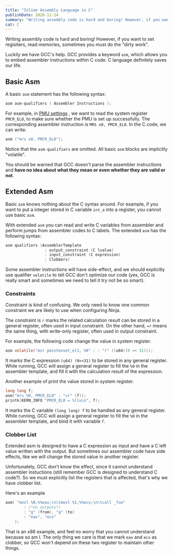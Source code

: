 ```yaml
---
title: "Inline Assembly Language in C"
publishDate: 2020-11-14
summary: "Writing assembly code is hard and boring! However, if you want to set regisiters, read memories, sometimes you must do the dirty work."
cat: C
---
```


Writing assembly code is hard and boring! However, if you want to set regisiters, read memories, sometimes you must do the "dirty work".

Luckily we have GCC's help. GCC provides a keyword `asm`, which allows you to embed assembler instructions within C code. C language definitely saves our life.

## Basic Asm

A basic `asm` statement has the following syntax:

```c
asm asm-qualifiers ( Assembler Instructions );
```

For example, in [PMU settings](https://www.notion.so/PMU-settings-a48f59bad9f741c7ac1d94dcca3800e1) , we want to read the system register `PMCR_EL0`, to make sure whether the PMU is set up successfully. The corresponding assembler instruction is `MRS x0, PMCR_EL0`. In the C code, we can write:

```c
asm ("mrs x0, PMCR_EL0");
```

Notice that the `asm-qualifiers` are omitted. All basic `asm` blocks are implicitly "volatile".

You should be warned that GCC doesn't parse the assembler instructions and **have no idea about what they mean or even whether they are valid or not**.

## Extended Asm

Basic `asm` knows nothing about the C syntax around. For example, if you want to put a integer stored in C variable `int_a` into a register, you cannot use basic `asm`.

With extended `asm` you can read and write C variables from assembler and perform jumps from assembler codes to C labels. The extended `asm` has the following syntax:

```c
asm qualifiers (AssemblerTemplate
                 : output_constraint (C lvalue)
                 : input_constraint (C expression)
                 : Clobbers)
```

Some assembler instructions will have side-effect, and we should explicitly use qualifier `volatile` to tell GCC don't optimize our code (yes, GCC is really smart and sometimes we need to tell it try not be so smart).

### Constraints

Constraint is kind of confusing. We only need to know one common constraint we are likely to use when configuring Ninja.

The constraint is `r` marks the related calculation result can be stored in a general register, often used in input constraint. On the other hand, `=r` means the same thing, with write-only register, often used in output constraint.

For example, the following code change the value in system register.

```c
asm volatile("msr pmintenset_el1, %0" : : "r" ((u64)(0 << 31)));
```

It marks the C expression `(u64) (0<<31)` to be stored in any general register. While running, GCC will assign a general register to fill the `%0` in the assembler template, and fill it with the calculation result of the expression.

Another example of print the value stored in system register.

```c
long long f;
asm("mrs %0, PMCR_EL0" : "=r" (f));
printk(KERN_INFO "PMCR_EL0 = %llu\n", f);
```

It marks the C variable `(long long) f` to be handled as any general register. While running, GCC will assign a general register to fill the `%0` in the assembler template, and bind it with variable `f`.

### Clobber List

Extended asm is designed to have a C expression as input and have a C left value written with the output. But sometimes our assembler code have side effects, like we will change the stored value in another register.

Unfortunately, GCC don't know the effect, since it cannot understand assembler instuctions (still remember GCC is designed to understand C code?). So we must explicitly list the registers that is affected, that's why we have clobber list.

Here's an example

```c
asm( "movl %0,%%eax;\n\tmovl %1,%%ecx;\n\tcall _foo"
        : /*no outputs*/
        : "g" (from), "g" (to)
        : "eax", "ecx"
    );
```

That is an x86 example, and feel no worry that you cannot understand because so am I. The only thing we care is that we mark `eax` and `ecx` as clobber, so GCC won't depend on these two register to maintain other things.
